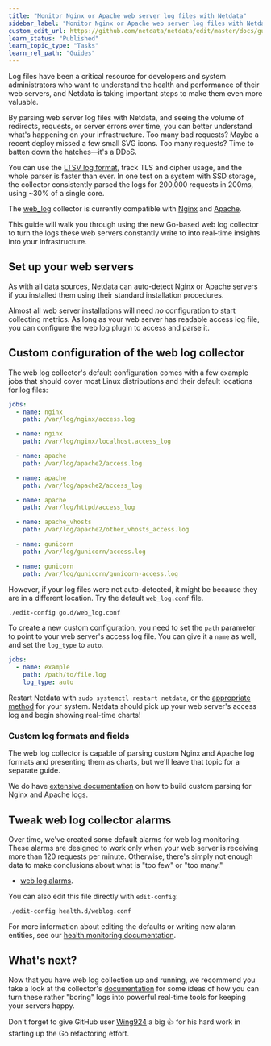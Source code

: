 ```yaml
---
title: "Monitor Nginx or Apache web server log files with Netdata"
sidebar_label: "Monitor Nginx or Apache web server log files with Netdata"
custom_edit_url: https://github.com/netdata/netdata/edit/master/docs/guides/collect-apache-nginx-web-logs.md
learn_status: "Published"
learn_topic_type: "Tasks"
learn_rel_path: "Guides"
---
```



Log files have been a critical resource for developers and system administrators who want to understand the health and
performance of their web servers, and Netdata is taking important steps to make them even more valuable.

By parsing web server log files with Netdata, and seeing the volume of redirects, requests, or server errors over time,
you can better understand what's happening on your infrastructure. Too many bad requests? Maybe a recent deploy missed a
few small SVG icons. Too many requests? Time to batten down the hatches—it's a DDoS.

You can use the [LTSV log format](http://ltsv.org/), track TLS and cipher usage, and the whole parser is faster than
ever. In one test on a system with SSD storage, the collector consistently parsed the logs for 200,000 requests in
200ms, using ~30% of a single core.

The [web_log](/docs/nightly/integrations/monitor/quantify-logs-to-metrics/web-server-logs-apache-nginx-microsoft-iis) collector is currently compatible
with [Nginx](https://nginx.org/en/) and [Apache](https://httpd.apache.org/).

This guide will walk you through using the new Go-based web log collector to turn the logs these web servers
constantly write to into real-time insights into your infrastructure.

## Set up your web servers

As with all data sources, Netdata can auto-detect Nginx or Apache servers if you installed them using their standard
installation procedures.

Almost all web server installations will need _no_ configuration to start collecting metrics. As long as your web server
has readable access log file, you can configure the web log plugin to access and parse it.

## Custom configuration of the web log collector

The web log collector's default configuration comes with a few example jobs that should cover most Linux distributions
and their default locations for log files:

```yaml
jobs:
  - name: nginx
    path: /var/log/nginx/access.log

  - name: nginx
    path: /var/log/nginx/localhost.access_log

  - name: apache
    path: /var/log/apache2/access.log

  - name: apache
    path: /var/log/apache2/access_log

  - name: apache
    path: /var/log/httpd/access_log

  - name: apache_vhosts
    path: /var/log/apache2/other_vhosts_access.log

  - name: gunicorn
    path: /var/log/gunicorn/access.log

  - name: gunicorn
    path: /var/log/gunicorn/gunicorn-access.log
```

However, if your log files were not auto-detected, it might be because they are in a different location. Try the default
`web_log.conf` file.

```bash
./edit-config go.d/web_log.conf
```

To create a new custom configuration, you need to set the `path` parameter to point to your web server's access log
file. You can give it a `name` as well, and set the `log_type` to `auto`.

```yaml
jobs:
  - name: example
    path: /path/to/file.log
    log_type: auto
```

Restart Netdata with `sudo systemctl restart netdata`, or the [appropriate
method](/docs/nightly/operations/start-stop-or-restart-the-netdata-agent) for your system. Netdata should pick up your web server's access log and
begin showing real-time charts!

### Custom log formats and fields

The web log collector is capable of parsing custom Nginx and Apache log formats and presenting them as charts, but we'll
leave that topic for a separate guide.

We do have [extensive
documentation](/docs/nightly/integrations/monitor/quantify-logs-to-metrics/web-server-logs-apache-nginx-microsoft-iis#custom-log-format) on how
to build custom parsing for Nginx and Apache logs.

## Tweak web log collector alarms

Over time, we've created some default alarms for web log monitoring. These alarms are designed to work only when your
web server is receiving more than 120 requests per minute. Otherwise, there's simply not enough data to make conclusions
about what is "too few" or "too many."

-   [web log alarms](https://raw.githubusercontent.com/netdata/netdata/master/health/health.d/web_log.conf).

You can also edit this file directly with `edit-config`:

```bash
./edit-config health.d/weblog.conf
```

For more information about editing the defaults or writing new alarm entities, see our [health monitoring
documentation](/docs/nightly/concepts/health-monitoring).

## What's next?

Now that you have web log collection up and running, we recommend you take a look at the collector's [documentation](/docs/nightly/integrations/monitor/quantify-logs-to-metrics/web-server-logs-apache-nginx-microsoft-iis) for some ideas of how you can turn these rather "boring" logs into powerful real-time tools for keeping your servers happy.

Don't forget to give GitHub user [Wing924](https://github.com/Wing924) a big 👍 for his hard work in starting up the Go
refactoring effort.
